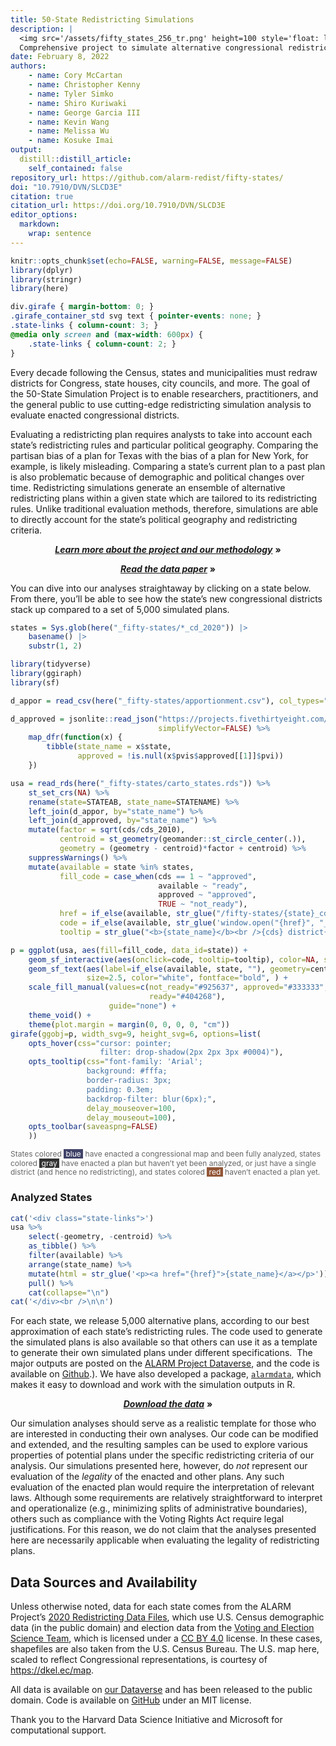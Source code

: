 ```yaml
---
title: 50-State Redistricting Simulations
description: |
  <img src='/assets/fifty_states_256_tr.png' height=100 style='float: left; margin: -18px 8px -2px 0;'>
  Comprehensive project to simulate alternative congressional redistricting plans for all fifty states.
date: February 8, 2022
authors:
    - name: Cory McCartan
    - name: Christopher Kenny
    - name: Tyler Simko
    - name: Shiro Kuriwaki
    - name: George Garcia III
    - name: Kevin Wang
    - name: Melissa Wu
    - name: Kosuke Imai
output:
  distill::distill_article:
    self_contained: false
repository_url: https://github.com/alarm-redist/fifty-states/
doi: "10.7910/DVN/SLCD3E"
citation: true
citation_url: https://doi.org/10.7910/DVN/SLCD3E
editor_options: 
  markdown: 
    wrap: sentence
---
```


```r
knitr::opts_chunk$set(echo=FALSE, warning=FALSE, message=FALSE)
library(dplyr)
library(stringr)
library(here)
```

```css
div.girafe { margin-bottom: 0; }
.girafe_container_std svg text { pointer-events: none; }
.state-links { column-count: 3; }
@media only screen and (max-width: 600px) {
    .state-links { column-count: 2; }
}
```

Every decade following the Census, states and municipalities must redraw districts for Congress, state houses, city councils, and more.
The goal of the 50-State Simulation Project is to enable researchers, practitioners, and the general public to use cutting-edge redistricting simulation analysis to evaluate enacted congressional districts.

Evaluating a redistricting plan requires analysts to take into account each state's redistricting rules and particular political geography.
Comparing the partisan bias of a plan for Texas with the bias of a plan for New York, for example, is likely misleading.
Comparing a state's current plan to a past plan is also problematic because of demographic and political changes over time.
Redistricting simulations generate an ensemble of alternative redistricting plans within a given state which are tailored to its redistricting rules.
Unlike traditional evaluation methods, therefore, simulations are able to directly account for the state's political geography and redistricting criteria.

<center>

[***Learn more about the project and our methodology***](/fifty-states/about/) **»**

[***Read the data paper***](https://arxiv.org/abs/2206.10763) **»**

</center>

You can dive into our analyses straightaway by clicking on a state below.
From there, you'll be able to see how the state's new congressional districts stack up compared to a set of 5,000 simulated plans.

```r
states = Sys.glob(here("_fifty-states/*_cd_2020")) |>
    basename() |>
    substr(1, 2)
```

```r
library(tidyverse)
library(ggiraph)
library(sf)

d_appor = read_csv(here("_fifty-states/apportionment.csv"), col_types="cii")

d_approved = jsonlite::read_json("https://projects.fivethirtyeight.com/redistricting-2022-maps/district-pvis.json",
                                 simplifyVector=FALSE) %>%
    map_dfr(function(x) {
        tibble(state_name = x$state,
               approved = !is.null(x$pvis$approved[[1]]$pvi))
    })

usa = read_rds(here("_fifty-states/carto_states.rds")) %>%
    st_set_crs(NA) %>%
    rename(state=STATEAB, state_name=STATENAME) %>%
    left_join(d_appor, by="state_name") %>%
    left_join(d_approved, by="state_name") %>%
    mutate(factor = sqrt(cds/cds_2010),
           centroid = st_geometry(geomander::st_circle_center(.)),
           geometry = (geometry - centroid)*factor + centroid) %>%
    suppressWarnings() %>%
    mutate(available = state %in% states,
           fill_code = case_when(cds == 1 ~ "approved",
                                 available ~ "ready",
                                 approved ~ "approved",
                                 TRUE ~ "not_ready"),
           href = if_else(available, str_glue("/fifty-states/{state}_cd_2020/"), "#"),
           code = if_else(available, str_glue('window.open("{href}", "_self")'), ""),
           tooltip = str_glue("<b>{state_name}</b><br />{cds} district{if_else(cds > 1, 's', '')}"))

p = ggplot(usa, aes(fill=fill_code, data_id=state)) +
    geom_sf_interactive(aes(onclick=code, tooltip=tooltip), color=NA, size=0.0) +
    geom_sf_text(aes(label=if_else(available, state, ""), geometry=centroid), 
                 size=2.5, color="white", fontface="bold", ) +
    scale_fill_manual(values=c(not_ready="#925637", approved="#333333", 
                               ready="#404268"), 
                      guide="none") +
    theme_void() +
    theme(plot.margin = margin(0, 0, 0, 0, "cm"))
girafe(ggobj=p, width_svg=9, height_svg=6, options=list(
    opts_hover(css="cursor: pointer;
                    filter: drop-shadow(2px 2px 3px #0004)"),
    opts_tooltip(css="font-family: 'Arial'; 
                 background: #fffa; 
                 border-radius: 3px; 
                 padding: 0.3em;
                 backdrop-filter: blur(6px);",
                 delay_mouseover=100,
                 delay_mouseout=100),
    opts_toolbar(saveaspng=FALSE)
    ))
```

<div style="font-size: var(--aside-size, 12px); color: var(--aside-color, rgba(0, 0, 0, 0.6)); line-height: 1.2;">
States colored <span style="background: #404268; color: white;">&nbsp;blue&nbsp;</span> have enacted a congressional map and been fully analyzed, 
states colored <span style="background: #333333; color: white;">&nbsp;gray&nbsp;</span> have enacted a plan but haven't yet been analyzed, or just have a single district (and hence no redistricting), and 
states colored <span style="background: #925637; color: white;">&nbsp;red&nbsp;</span> haven't enacted a plan yet.
</div>

### Analyzed States

```r
cat('<div class="state-links">')
usa %>%
    select(-geometry, -centroid) %>%
    as_tibble() %>%
    filter(available) %>%
    arrange(state_name) %>%
    mutate(html = str_glue('<p><a href="{href}">{state_name}</a></p>')) %>%
    pull() %>%
    cat(collapse="\n")
cat('</div><br />\n\n')
```

For each state, we release 5,000 alternative plans, according to our best approximation of each state's redistricting rules.
The code used to generate the simulated plans is also available so that others can use it as a template to generate their own simulated plans under different specifications. 
The major outputs are posted on the [ALARM Project Dataverse](https://dataverse.harvard.edu/dataset.xhtml?persistentId=doi:10.7910/DVN/SLCD3E), and the code is available on [Github](https://github.com/alarm-redist/fifty-states/).).
We have also developed a package, [`alarmdata`](/alarmdata/), which makes it easy to download and work with the simulation outputs in R.

<center>

[***Download the data***](https://doi.org/10.7910/DVN/SLCD3E) **»**

</center>

Our simulation analyses should serve as a realistic template for those who are interested in conducting their own analyses.
Our code can be modified and extended, and the resulting samples can be used to explore various properties of potential plans under the specific redistricting criteria of our analysis.
Our simulations presented here, however, do *not* represent our evaluation of the *legality* of the enacted and other plans.
Any such evaluation of the enacted plan would require the interpretation of relevant laws.
Although some requirements are relatively straightforward to interpret and operationalize (e.g., minimizing splits of administrative boundaries), others such as compliance with the Voting Rights Act require legal justifications.
For this reason, we do not claim that the analyses presented here are necessarily applicable when evaluating the legality of redistricting plans.

## Data Sources and Availability {.appendix}

Unless otherwise noted, data for each state comes from the ALARM Project's [2020 Redistricting Data Files](https://alarm-redist.github.io/posts/2021-08-10-census-2020/), which use U.S.
Census demographic data (in the public domain) and election data from the [Voting and Election Science Team](https://dataverse.harvard.edu/dataverse/electionscience), which is licensed under a [CC BY 4.0](https://creativecommons.org/licenses/by/4.0/) license.
In these cases, shapefiles are also taken from the U.S.
Census Bureau.
The U.S. map here, scaled to reflect Congressional representations, is courtesy of <https://dkel.ec/map>.

All data is available on [our Dataverse](https://doi.org/10.7910/DVN/SLCD3E) and has been released to the public domain.
Code is available on [GitHub](https://github.com/alarm-redist/fifty-states/) under an MIT license.

Thank you to the Harvard Data Science Initiative and Microsoft for computational support.
